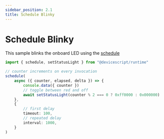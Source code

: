 ```yaml
---
sidebar_position: 2.1
title: Schedule Blinky
---
```


# Schedule Blinky

This sample blinks the onboard LED using the [schedule](/api/runtime#schedule)

```ts
import { schedule, setStatusLight } from "@devicescript/runtime"

// counter increments on every invocation
schedule(
    async ({ counter, elapsed, delta }) => {
        console.data({ counter })
        // toggle between red and off
        await setStatusLight(counter % 2 === 0 ? 0xff0000 : 0x000000)
    },
    {
        // first delay
        timeout: 100,
        // repeated delay
        interval: 1000,
    }
)
```